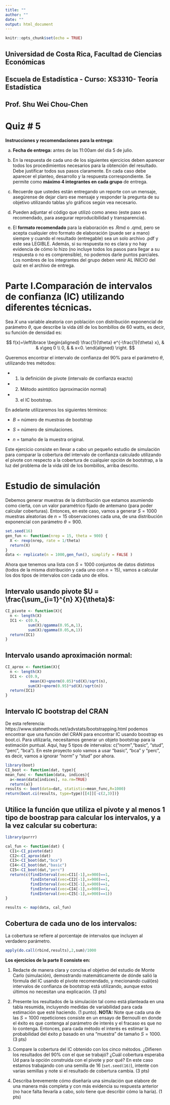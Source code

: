 ```yaml
---
title: ""
author: ""
date: ""
output: html_document
---
```


```r
knitr::opts_chunk$set(echo = TRUE)
```

## **Universidad de Costa Rica, Facultad de Ciencias Económicas** 
## **Escuela de Estadística - Curso: XS3310- Teoría Estadística** 
## **Prof. Shu Wei Chou-Chen**
# **Quiz # 5**

**Instrucciones y recomendaciones para la entrega**: 

a. **Fecha de entrega:** antes de las 11:00am del día 5 de julio.

b. En la respuesta de cada uno de los siguientes ejercicios deben aparecer todos los procedimientos necesarios para la obtención del resultado. Debe justificar todos sus pasos claramente. En cada caso debe aparecer el planteo, desarrollo y la respuesta correspondiente. Se permite como **máximo 4 integrantes en cada grupo** de entrega. 

c. Recuerde que ustedes están entregando un reporte con un mensaje, asegúrense de dejar claro ese mensaje y responder la pregunta de su objetivo utilizando tablas y/o gráficos según vea necesario.

d. Pueden adjuntar el código que utilizó como anexo (este paso es recomendado, para asegurar reproducibilidad y transparencia). 

e. El **formato recomendado** para la elaboración es .Rmd o .qmd, pero se acepta cualquier otro formato de elaboración (puede ser a mano) siempre y cuando el resultado (entregable) sea un solo archivo .pdf y este sea LEGIBLE. Además, si su respuesta no es clara y no hay evidencia de cómo lo hizo (no incluye todos los pasos para llegar a su respuesta o no es comprensible), no podemos darle puntos parciales. Los nombres de los integrantes del grupo deben venir AL INICIO del quiz en el archivo de entrega.


# Parte I.Comparación de intervalos de confianza (IC) utilizando diferentes técnicas. 

Sea $X$ una variable aleatoria con población con distribución exponencial de parámetro $\theta$, que describe la vida útil de los bombillos de $60$ watts, es decir, su función de densidad es:


$$
f(x)=\left\lbrace 
\begin{aligned}
\frac{1}{\theta} e^{-\frac{1}{\theta} x}, & & x\geq 0 \\
0, & &  x<0.
\end{aligned}
\right. 
$$

Queremos encontrar el intervalo de confianza del $90\%$ para el parámetro $\theta$, utilizando tres métodos: 

* 1. la definición de pivote (intervalo de confianza exacto)

* 2. Método asintótico (aproximación normal)

* 3. el IC bootstrap. 

En adelante utilizaremos los siguientes términos:

* $B$ = número de muestras de bootstrap

* $S$ = número de simulaciones.

* $n$ = tamaño de la muestra original.

Este ejercicio consiste en llevar a cabo un pequeño estudio de simulación para comparar la cobertura del intervalo de confianza calculado utilizando el pivote con respecto a la cobertura de cualquier opción de bootstrap, a la luz del problema de la vida útil de los bombillos, arriba descrito.

# Estudio de simulación

Debemos generar muestras de la distribución que estamos asumiendo como cierta, con un valor paramétrico fijado de antemano (para poder calcular coberturas). Entonces, en este caso, vamos a generar $S=1000$ muestras aleatorias de $n=15$ observaciones cada una, de una distribución exponencial con parámetro $\theta=900$. 

```r
set.seed(16)
gen_fun <- function(nrep = 15, theta = 900) {
  X <- rexp(nrep, rate = 1/theta)
  return(X)
}
data <- replicate(n = 1000,gen_fun(), simplify = FALSE )
```

Ahora que tenemos una lista con $S=1000$ conjuntos de datos distintos (todos de la misma distribución y cada uno con $n=15$), vamos a calcular los dos tipos de intervalos con cada uno de ellos.

## Intervalo usando pivote $U = \frac{\sum_{i=1}^{n} X}{\theta}$:

```r
CI_pivote <- function(X){
  n <- length(X)
  IC1 <- c(0.9,
          sum(X)/qgamma(0.95,n,1), 
          sum(X)/qgamma(0.05,n,1))
  return(IC1)
}
```

## Intervalo usando aproximación normal:

```r
CI_aprox <- function(X){
  n <- length(X)
  IC1 <- c(0.9,
           mean(X)+qnorm(0.05)*sd(X)/sqrt(n), 
          sum(X)+qnorm(0.95)*sd(X)/sqrt(n))
  return(IC1)
}
```

## Intervalo IC bootstrap del CRAN

De esta referencia: https://www.statmethods.net/advstats/bootstrapping.html podemos encontrar que una función del CRAN para encontrar IC usando boostrap es boot.ci. Para utilizarla, necesitamos generar un objeto bootstrap para la estimación puntual. Aquí, hay 5 tipos de intervalos: c("norm","basic", "stud", "perc", "bca"). En este proyecto solo vamos a usar "basic", "bca" y "perc", es decir, vamos a ignorar "norm" y "stud" por ahora.

```r
library(boot)
CI_boot <- function(dat, type){
mean_func <- function(data, indices){
  a<-mean(data[indices], na.rm=TRUE)
  return(a)}
results <- boot(data=dat, statistic=mean_func,R=1000)
return(boot.ci(results, type=type)[[4]][-c(2,3)])}
```

## Utilice la función que utiliza el pivote y al menos 1 tipo de boostrap para calcular los intervalos, y a la vez calcular su cobertura:


```r
library(purrr) 

cal_fun <- function(dat) {
  CI1<-CI_pivote(dat)
  CI2<-CI_aprox(dat)
  CI3<-CI_boot(dat,"bca")
  CI4<-CI_boot(dat,"basic")
  CI5<-CI_boot(dat,"perc")
  return(c(findInterval(vec=CI1[-1],x=900)==1,
           findInterval(vec=CI2[-1],x=900)==1,
           findInterval(vec=CI3[-1],x=900)==1,
           findInterval(vec=CI4[-1],x=900)==1,
           findInterval(vec=CI5[-1],x=900)==1))
}

results <- map(data, cal_fun)
```

## Cobertura de cada uno de los intervalos:

La cobertura se refiere al porcentaje de intervalos que incluyen al verdadero parámetro.

```r
apply(do.call(rbind,results),2,sum)/1000
```

**Los ejercicios de la parte II consiste en:**

1. Redacte de manera clara y concisa el objetivo del estudio de Monte Carlo (simulación), demostrando matemáticamente de dónde salió la fórmula del IC usando el pivote recomendado, y mecionando cuál(es) intervalos de confianza de bootstrap está utilizando, aunque estos últimos no necesitan una explicación. (3 pts)

2. Presente los resultados de la simulación tal como está planteada en una tabla resumida, incluyendo medidas de variabilidad para cada estimación que esté haciendo. (1 punto). **NOTA:** Note que cada una de las $S=1000$ repeticiones consiste en un ensayo de Bernoulli en donde el éxito es que contenga al parámetro de interés y el fracaso es que no lo contenga. Entonces, para cada método el interés es estimar la probabilidad del éxito $p$ basado en una "muestra" de tamaño $S=1000$. (3 pts)

3. Compare la cobertura del IC obtenido con los cinco métodos. ¿Difieren los resultados del $90\%$ con el que se trabajó? ¿Cuál cobertura esperaba Ud para la opción construida con el pivote y por qué? En este caso estamos trabajando con una semilla de 16 (`set.seed(16)`), intente con varias semillas y note si el resultado de cobertura cambia.  (3 pts)

4. Describa brevemente cómo diseñaría una simulación que elabore de una manera más completa y con más evidencia su respuesta anterior (no hace falta llevarla a cabo, solo tiene que describir cómo la haría).  (1 pts)



